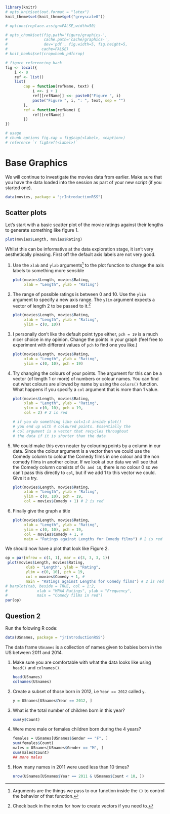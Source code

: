 ```r
library(knitr)
# opts_knit$set(out.format = "latex")
knit_theme$set(knit_theme$get("greyscale0"))

# options(replace.assign=FALSE,width=50)

# opts_chunk$set(fig.path='figure/graphics-', 
#                cache.path='cache/graphics-', 
#                dev='pdf', fig.width=5, fig.height=5, 
#               cache=FALSE)
# knit_hooks$set(crop=hook_pdfcrop)

# figure referencing hack
fig <- local({
    i <- 0
    ref <- list()
    list(
        cap = function(refName, text) {
            i <<- i + 1
            ref[[refName]] <<- paste0("Figure ", i)
            paste("Figure ", i, ": ", text, sep = "")
        },
        ref = function(refName) {
            ref[[refName]]
        })
})

# usage 
# chunk options fig.cap = fig$cap(<label>, <caption>)
# reference `r fig$ref(<label>)`
```

# Base Graphics

We will continue to investigate the movies data from earlier. Make sure that you have the data loaded into the session as part of your new script (if you started one).

```r
data(movies, package = "jrIntroductionRSS")
```

## Scatter plots

Let's start with a basic scatter plot of the movie ratings against their lengths to generate something like 
figure 1.

<!-- `r fig$ref("scatter_simple")` not entirely sure why this isnt' working?-->

```r
plot(movies$Length, movies$Rating)
```

Whilst this can be informative at the data exploration stage, it isn't very aesthetically pleasing. First off the default axis labels are not very good.

(1) Use the `xlab` and `ylab` arguments^[Arguments are the things we pass to our function inside the `()` to control the behavior of that function.] to the plot function to change the axis labels to something more sensible

    ```r
    plot(movies$Length, movies$Rating,
         xlab = "Length", ylab = "Rating")
    ```

(1) The range of possible ratings is between 0 and 10. Use the `ylim` argument to specify a new axis range. The `ylim` argument expects a vector of length 2 to be passed to it.^[Check back in the notes for how to create vectors if you need to.]

    ```r
    plot(movies$Length, movies$Rating,
         xlab = "Length", ylab = "Rating",
         ylim = c(0, 10))
    ```

(1) I personally don't like the default point type either, `pch = 19` is a much nicer choice in my opinion. Change the points in your graph (feel free to experiment with different values of `pch` to find one you like.)

    ```r
    plot(movies$Length, movies$Rating,
         xlab = "Length", ylab = "Rating",
         ylim = c(0, 10), pch = 19)
    ```
    
(1) Try changing the colours of your points. The argument for this can be a vector (of length 1 or more) of numbers or colour names. You can find out what colours are allowed by name by using the `colors()` function. What happens if you specify a `col` argument that is more than 1 value.

    ```r
    plot(movies$Length, movies$Rating,
         xlab = "Length", ylab = "Rating",
         ylim = c(0, 10), pch = 19,
         col = 2) # 2 is red
    
    # if you do something like col=1:4 inside plot()
    # you end up with 4 coloured points. Essentially the
    # col argument is a vector that recycles throughout
    # the data if it is shorter than the data
    ```

(1) We could make this even neater by colouring points by a column in our data. Since the colour argument is a vector then we could use the Comedy column to colour the Comedy films in one colour and the non comedy films in another colour. If we look at our data we will see that the Comedy column consists of 0`s and 1`s, there is no colour 0 so we can't pass this directly to `col`, but if we add 1 to this vector we could. Give it a try.

    ```r
    plot(movies$Length, movies$Rating,
         xlab = "Length", ylab = "Rating",
         ylim = c(0, 10), pch = 19,
         col = movies$Comedy + 1) # 2 is red
    ```

(1) Finally give the graph a title 

    ```r
    plot(movies$Length, movies$Rating,
         xlab = "Length", ylab = "Rating",
         ylim = c(0, 10), pch = 19,
         col = movies$Comedy + 1, #
         main = "Ratings against Lengths for Comedy films") # 2 is red
    ```

<!-- (1) We saw in the notes how to create a bar chart from some categorical data by using a combination of the `table()` function and the `barplot()` function. We are going to do similar here to create a bar chart that looks at the distribution of the mpaa rating of films for both comedies and non comedies. First use `table()` on both the Comedy and mpaa variables of the movies data frame and assign your result to a variable.  -->

<!--     ```{r} -->
<!--     tab = table(movies$Comedy, movies$mpaa) -->
<!--     ``` -->


<!-- (1) We can then use `barplot()` on the result.^[Note that which ever variable is spread as columns in your `table()` results, this is the groupings column of your barplot.] -->

<!--     ```{r, eval = FALSE} -->
<!--     barplot(tab) -->
<!--     ``` -->

<!-- (1) I think this is less informative than if the bars in each group were side by side. We can make this be the case by specifying the argument `beside = TRUE` -->

<!--     ```{r, eval = FALSE} -->
<!--     barplot(tab, beside = TRUE) -->
<!--     ``` -->

<!-- (1) Hopefully you now have four groups of 2 bars along the x axis. If you haven't then try using `t()` for transpose around your table results before your barplot. Now we want the colours to match our original scatter plot, i.e black for non Comedy films and red for Comedies. This should be relatively easy here since we have already got Comedies being shown next to non Comedies in the graph. So we can just give a vector of colours to colour those bars in. Try `col = 1:2`. Do you understand why this works? -->

<!--     ```{r, eval = FALSE} -->
<!--     barplot(tab, beside = TRUE, col = 1:2) -->
<!--     ``` -->

<!-- (1) Finally make sure that your graph has meaningful axis labels and title. -->

<!--     ```{r, eval = FALSE} -->
<!--     barplot(tab, beside = TRUE, col = 1:2, -->
<!--             xlab = "MPAA Ratings", ylab = "Frequency", -->
<!--             main = "Comedy films in red") -->

<!--     ``` -->


We should now have a plot that look like Figure 2. <!--- `r fig$ref("double")`. --->

```r
op = par(mfrow = c(1, 1), mar = c(3, 3, 3, 1))
 plot(movies$Length, movies$Rating,
         xlab = "Length", ylab = "Rating",
         ylim = c(0, 10), pch = 19,
         col = movies$Comedy + 1, #
         main = "Ratings against Lengths for Comedy films") # 2 is red
# barplot(tab, beside = TRUE, col = 1:2,
#             xlab = "MPAA Ratings", ylab = "Frequency",
#             main = "Comedy films in red")
par(op)
```

## Question 2

Run the folowing R code:

```r
data(USnames, package = "jrIntroductionRSS")
```

The data frame `USnames` is a collection of names given to babies born in the US between 2011 and 2014. 

(1) Make sure you are comfortable with what the data looks like using `head()` and `colnames()`.

    ```r
    head(USnames)
    colnames(USnames)
    ```


(1) Create a subset of those born in 2012, i.e `Year == 2012` called `y`.

    ```r
    y = USnames[USnames$Year == 2012, ]
    ```

(1) What is the total number of children born in this year?

    ```r
    sum(y$Count)
    ```

(1) Were more male or females children born during the 4 years?

    ```r
    females = USnames[USnames$Gender == "F", ]
    sum(females$Count)
    males = USnames[USnames$Gender == "M", ]
    sum(males$Count)
    ## more males
    ```

(1) How many names in 2011 were used less than 10 times?

    ```r
    nrow(USnames[USnames$Year == 2011 & USnames$Count < 10, ])
    ```

